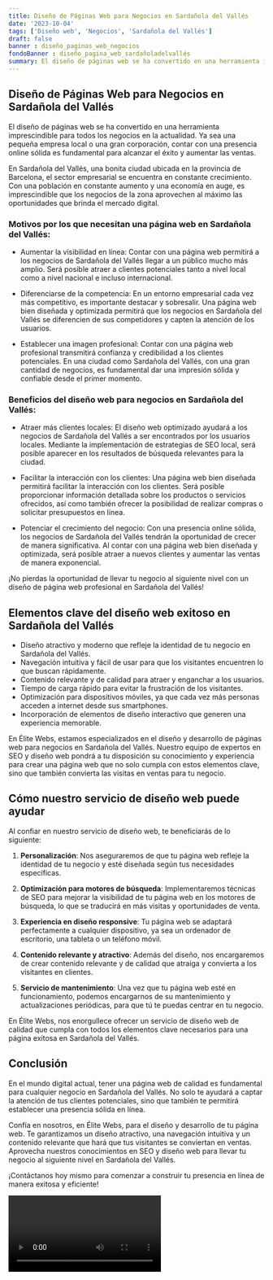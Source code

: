 ```yaml
---
title: Diseño de Páginas Web para Negocios en Sardañola del Vallés
date: '2023-10-04'
tags: ['Diseño web', 'Negocios', 'Sardañola del Vallés']
draft: false
banner : diseño_paginas_web_negocios
fondoBanner : diseño_pagina_web_sardañoladelvallés
summary: El diseño de páginas web se ha convertido en una herramienta imprescindible para todos los negocios en la actualidad. Ya sea una pequeña empresa local o una gran corporación, contar con una presencia online sólida es fundamental para alcanzar el éxito y aumentar las ventas.
---
```


## Diseño de Páginas Web para Negocios en Sardañola del Vallés

El diseño de páginas web se ha convertido en una herramienta imprescindible para todos los negocios en la actualidad. Ya sea una pequeña empresa local o una gran corporación, contar con una presencia online sólida es fundamental para alcanzar el éxito y aumentar las ventas.

En Sardañola del Vallés, una bonita ciudad ubicada en la provincia de Barcelona, el sector empresarial se encuentra en constante crecimiento. Con una población en constante aumento y una economía en auge, es imprescindible que los negocios de la zona aprovechen al máximo las oportunidades que brinda el mercado digital.

### Motivos por los que necesitan una página web en Sardañola del Vallés:

- Aumentar la visibilidad en línea: Contar con una página web permitirá a los negocios de Sardañola del Vallés llegar a un público mucho más amplio. Será posible atraer a clientes potenciales tanto a nivel local como a nivel nacional e incluso internacional.

- Diferenciarse de la competencia: En un entorno empresarial cada vez más competitivo, es importante destacar y sobresalir. Una página web bien diseñada y optimizada permitirá que los negocios en Sardañola del Vallés se diferencien de sus competidores y capten la atención de los usuarios.

- Establecer una imagen profesional: Contar con una página web profesional transmitirá confianza y credibilidad a los clientes potenciales. En una ciudad como Sardañola del Vallés, con una gran cantidad de negocios, es fundamental dar una impresión sólida y confiable desde el primer momento.

### Beneficios del diseño web para negocios en Sardañola del Vallés:

- Atraer más clientes locales: El diseño web optimizado ayudará a los negocios de Sardañola del Vallés a ser encontrados por los usuarios locales. Mediante la implementación de estrategias de SEO local, será posible aparecer en los resultados de búsqueda relevantes para la ciudad.

- Facilitar la interacción con los clientes: Una página web bien diseñada permitirá facilitar la interacción con los clientes. Será posible proporcionar información detallada sobre los productos o servicios ofrecidos, así como también ofrecer la posibilidad de realizar compras o solicitar presupuestos en línea.

- Potenciar el crecimiento del negocio: Con una presencia online sólida, los negocios de Sardañola del Vallés tendrán la oportunidad de crecer de manera significativa. Al contar con una página web bien diseñada y optimizada, será posible atraer a nuevos clientes y aumentar las ventas de manera exponencial.

¡No pierdas la oportunidad de llevar tu negocio al siguiente nivel con un diseño de página web profesional en Sardañola del Vallés!

<GifSeo />

<Cta />

## Elementos clave del diseño web exitoso en Sardañola del Vallés

- Diseño atractivo y moderno que refleje la identidad de tu negocio en Sardañola del Vallés.
- Navegación intuitiva y fácil de usar para que los visitantes encuentren lo que buscan rápidamente.
- Contenido relevante y de calidad para atraer y enganchar a los usuarios.
- Tiempo de carga rápido para evitar la frustración de los visitantes.
- Optimización para dispositivos móviles, ya que cada vez más personas acceden a internet desde sus smartphones.
- Incorporación de elementos de diseño interactivo que generen una experiencia memorable.

En Élite Webs, estamos especializados en el diseño y desarrollo de páginas web para negocios en Sardañola del Vallés. Nuestro equipo de expertos en SEO y diseño web pondrá a tu disposición su conocimiento y experiencia para crear una página web que no solo cumpla con estos elementos clave, sino que también convierta las visitas en ventas para tu negocio.

## Cómo nuestro servicio de diseño web puede ayudar

Al confiar en nuestro servicio de diseño web, te beneficiarás de lo siguiente:

1. **Personalización**: Nos aseguraremos de que tu página web refleje la identidad de tu negocio y esté diseñada según tus necesidades específicas.

2. **Optimización para motores de búsqueda**: Implementaremos técnicas de SEO para mejorar la visibilidad de tu página web en los motores de búsqueda, lo que se traducirá en más visitas y oportunidades de venta.

3. **Experiencia en diseño responsive**: Tu página web se adaptará perfectamente a cualquier dispositivo, ya sea un ordenador de escritorio, una tableta o un teléfono móvil.

4. **Contenido relevante y atractivo**: Además del diseño, nos encargaremos de crear contenido relevante y de calidad que atraiga y convierta a los visitantes en clientes.

5. **Servicio de mantenimiento**: Una vez que tu página web esté en funcionamiento, podemos encargarnos de su mantenimiento y actualizaciones periódicas, para que tú te puedas centrar en tu negocio.

En Élite Webs, nos enorgullece ofrecer un servicio de diseño web de calidad que cumpla con todos los elementos clave necesarios para una página exitosa en Sardañola del Vallés.

## Conclusión

En el mundo digital actual, tener una página web de calidad es fundamental para cualquier negocio en Sardañola del Vallés. No solo te ayudará a captar la atención de tus clientes potenciales, sino que también te permitirá establecer una presencia sólida en línea.

Confía en nosotros, en Élite Webs, para el diseño y desarrollo de tu página web. Te garantizamos un diseño atractivo, una navegación intuitiva y un contenido relevante que hará que tus visitantes se conviertan en ventas. Aprovecha nuestros conocimientos en SEO y diseño web para llevar tu negocio al siguiente nivel en Sardañola del Vallés.

¡Contáctanos hoy mismo para comenzar a construir tu presencia en línea de manera exitosa y eficiente!

<Video />

<CtaBot job='Negocios' city='Sardañola del Vallés'/>

<Gmaps query='Sardañola del Vallés+españa+maps' />
